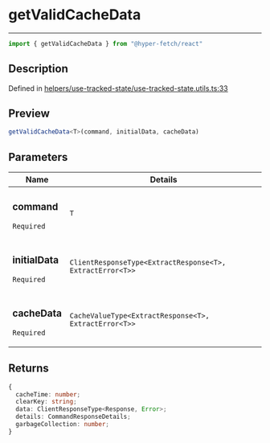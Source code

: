 

# getValidCacheData

<div class="api-docs__separator" data-reactroot="">

---

</div><div class="api-docs__import" data-reactroot="">

```ts
import { getValidCacheData } from "@hyper-fetch/react"
```

</div><div class="api-docs__section">

## Description

</div><div class="api-docs__description"><span class="api-docs__do-not-parse">



</span></div><p class="api-docs__definition">

Defined in [helpers/use-tracked-state/use-tracked-state.utils.ts:33](https://github.com/BetterTyped/hyper-fetch/blob/993719ed/packages/react/src/helpers/use-tracked-state/use-tracked-state.utils.ts#L33)

</p><div class="api-docs__section">

## Preview

</div><div class="api-docs__preview fn">

```ts
getValidCacheData<T>(command, initialData, cacheData)
```

</div><div class="api-docs__section">

## Parameters

</div><div class="api-docs__parameters"><table><thead><tr><th>Name</th><th>Details</th></tr></thead><tbody><tr param-data="command"><td class="api-docs__param-name required">

### command 

`Required`

</td><td class="api-docs__param-type">

`T`

</td></tr><tr param-data="initialData"><td class="api-docs__param-name required">

### initialData 

`Required`

</td><td class="api-docs__param-type">

`ClientResponseType<ExtractResponse<T>, ExtractError<T>>`

</td></tr><tr param-data="cacheData"><td class="api-docs__param-name required">

### cacheData 

`Required`

</td><td class="api-docs__param-type">

`CacheValueType<ExtractResponse<T>, ExtractError<T>>`

</td></tr></tbody></table></div><div class="api-docs__section">

## Returns

</div><div class="api-docs__returns">

```ts
{
  cacheTime: number;
  clearKey: string;
  data: ClientResponseType<Response, Error>;
  details: CommandResponseDetails;
  garbageCollection: number;
}
```

</div>